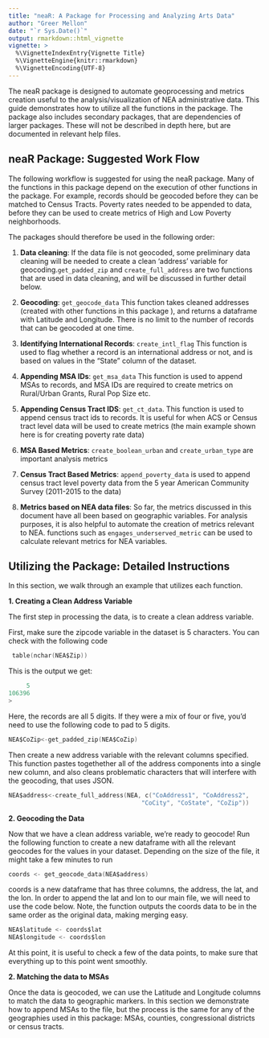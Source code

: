 ```yaml
---
title: "neaR: A Package for Processing and Analyzing Arts Data"
author: "Greer Mellon"
date: "`r Sys.Date()`"
output: rmarkdown::html_vignette
vignette: >
  %\VignetteIndexEntry{Vignette Title}
  %\VignetteEngine{knitr::rmarkdown}
  %\VignetteEncoding{UTF-8}
---
```


The neaR package is designed to automate geoprocessing and metrics creation
useful to the analysis/visualization of NEA administrative data. This guide demonstrates how to utilize all the functions in the package. The package also 
includes secondary packages, that are dependencies of larger packages. These
will not be described in depth here, but are documented in relevant help files. 

## neaR Package: Suggested Work Flow

The following workflow is suggested for using the neaR package. Many of the functions
in this package depend on the execution of other functions in the package. For example, records should be geocoded before they can be matched to Census Tracts. Poverty rates needed to be appended to data, before they can be used to create metrics of High and Low Poverty 
neighborhoods. 

The packages should therefore be used in the following order: 

1. **Data cleaning**:  If the data file is not geocoded, some preliminary data cleaning
will be needed to create a clean 'address' variable for geocoding.`get_padded_zip` 
and `create_full_address` are two functions that are used in data cleaning, and will
be discussed in further detail below. 

1. **Geocoding**:  `get_geocode_data` This function takes cleaned addresses (created with other functions in this package ), and returns a dataframe with Latitude and Longitude. There is no limit to the number of records that can be geocoded at one time. 
2. **Identifying International Records**: `create_intl_flag` This function is used to flag whether a record is an international address or not, and is based on values in the "State" column
of the dataset. 

3. **Appending MSA IDs**:  `get_msa_data` This function is used to append MSAs to records, and MSA IDs are required to create metrics on Rural/Urban Grants, Rural Pop Size etc.

4. **Appending Census Tract IDS**: `get_ct_data`. This function is used to append census tract ids to records. It is useful for when ACS or Census tract level data will be used to create metrics (the main example shown here is for creating poverty rate data)

5. **MSA Based Metrics**: `create_boolean_urban` and `create_urban_type` are 
important analysis metrics

6. **Census Tract Based Metrics**: `append_poverty_data` is used to append census tract level poverty data from the 5 year American Community Survey (2011-2015 to the data)

7. **Metrics based on NEA data files**: So far, the metrics discussed in this document
have all been based on geographic variables. For analysis purposes, it is also helpful to automate the creation of metrics relevant to NEA. functions such as `engages_underserved_metric` can be used to calculate relevant metrics for NEA variables. 

## Utilizing the Package: Detailed Instructions

In this section, we walk through an example that utilizes each function. 


**1. Creating a Clean Address Variable** 


The first step in processing the data, is to create a clean address variable.

First, make sure the zipcode variable in the dataset is 5 characters. You can check with the following code

```c
 table(nchar(NEA$Zip))
```
This is the output we get: 

```c
     5 
106396 
>
```

Here, the records are all 5 digits. If they were a mix of four or five, you'd need to use the following code to pad to 5 digits. 

```c
NEA$CoZip<-get_padded_zip(NEA$CoZip)
```
Then create a new address variable with the relevant columns specified. This function pastes togethether all of the address components into a single new column, and also cleans problematic characters that will interfere with the geocoding, that uses JSON. 

```c
NEA$address<-create_full_address(NEA, c("CoAddress1", "CoAddress2",
                                     "CoCity", "CoState", "CoZip"))
```


**2. Geocoding the Data** 

Now that we have a clean address variable, we're ready to geocode! Run the following function to create a new dataframe with all the relevant geocodes for the values in your dataset. Depending on the size of the file, it might take a few minutes to run

```c
coords <- get_geocode_data(NEA$address)
```
coords is a new dataframe that has three columns, the address, the lat, and the lon. In order to append the lat and lon to our main file, we will need to use the code below. Note, the function outputs the coords data to be in the same order as the original data, making merging easy. 

```c
NEA$latitude <- coords$lat
NEA$longitude <- coords$lon
```
At this point, it is useful to check a few of the data points, to make sure that everything up to this point went smoothly. 

**2. Matching the data to MSAs**

Once the data is geocoded, we can use the Latitude and Longitude columns to match the data to geographic markers. In this section we demonstrate how to append MSAs to the file, but the process is the same for any of the geographies used in this package: MSAs, counties, congressional districts or census tracts. 




